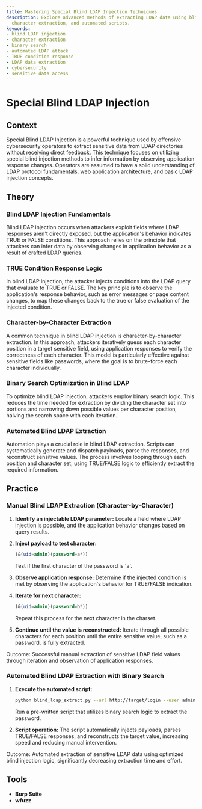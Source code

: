 ```yaml
---
title: Mastering Special Blind LDAP Injection Techniques
description: Explore advanced methods of extracting LDAP data using blind injection,
  character extraction, and automated scripts.
keywords:
- blind LDAP injection
- character extraction
- binary search
- automated LDAP attack
- TRUE condition response
- LDAP data extraction
- cybersecurity
- sensitive data access
---
```


# Special Blind LDAP Injection

## Context

Special Blind LDAP Injection is a powerful technique used by offensive cybersecurity operators to extract sensitive data from LDAP directories without receiving direct feedback. This technique focuses on utilizing special blind injection methods to infer information by observing application response changes. Operators are assumed to have a solid understanding of LDAP protocol fundamentals, web application architecture, and basic LDAP injection concepts.

## Theory

### Blind LDAP Injection Fundamentals

Blind LDAP injection occurs when attackers exploit fields where LDAP responses aren't directly exposed, but the application's behavior indicates TRUE or FALSE conditions. This approach relies on the principle that attackers can infer data by observing changes in application behavior as a result of crafted LDAP queries.

### TRUE Condition Response Logic

In blind LDAP injection, the attacker injects conditions into the LDAP query that evaluate to TRUE or FALSE. The key principle is to observe the application's response behavior, such as error messages or page content changes, to map these changes back to the true or false evaluation of the injected condition.

### Character-by-Character Extraction

A common technique in blind LDAP injection is character-by-character extraction. In this approach, attackers iteratively guess each character position in a target sensitive field, using application responses to verify the correctness of each character. This model is particularly effective against sensitive fields like passwords, where the goal is to brute-force each character individually.

### Binary Search Optimization in Blind LDAP

To optimize blind LDAP injection, attackers employ binary search logic. This reduces the time needed for extraction by dividing the character set into portions and narrowing down possible values per character position, halving the search space with each iteration.

### Automated Blind LDAP Extraction

Automation plays a crucial role in blind LDAP extraction. Scripts can systematically generate and dispatch payloads, parse the responses, and reconstruct sensitive values. The process involves looping through each position and character set, using TRUE/FALSE logic to efficiently extract the required information.

## Practice

### Manual Blind LDAP Extraction (Character-by-Character)

1. **Identify an injectable LDAP parameter:** Locate a field where LDAP injection is possible, and the application behavior changes based on query results.
   
2. **Inject payload to test character:** 
   ```sql
   (&(uid=admin)(password=a*))
   ```
   Test if the first character of the password is 'a'.
   
3. **Observe application response:** Determine if the injected condition is met by observing the application's behavior for TRUE/FALSE indication.
   
4. **Iterate for next character:**
   ```sql
   (&(uid=admin)(password=b*))
   ```
   Repeat this process for the next character in the charset.

5. **Continue until the value is reconstructed:** Iterate through all possible characters for each position until the entire sensitive value, such as a password, is fully extracted.

Outcome: Successful manual extraction of sensitive LDAP field values through iteration and observation of application responses.

### Automated Blind LDAP Extraction with Binary Search

1. **Execute the automated script:**
   ```bash
   python blind_ldap_extract.py --url http://target/login --user admin --field password --charset abcdefghijklmnopqrstuvwxyz0123456789 --maxlen 20
   ```
   Run a pre-written script that utilizes binary search logic to extract the password.
   
2. **Script operation:** The script automatically injects payloads, parses TRUE/FALSE responses, and reconstructs the target value, increasing speed and reducing manual intervention.

Outcome: Automated extraction of sensitive LDAP data using optimized blind injection logic, significantly decreasing extraction time and effort.

## Tools
- **Burp Suite**
- **wfuzz**

